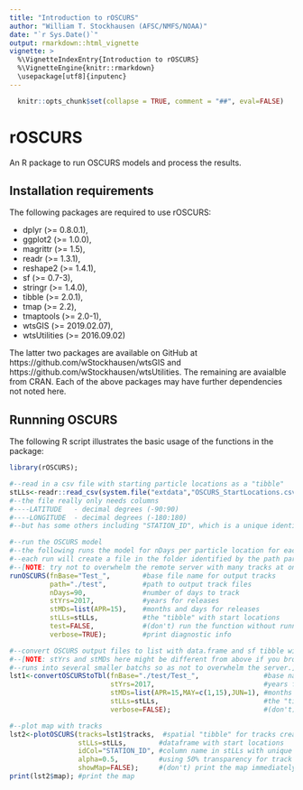 ```yaml
---
title: "Introduction to rOSCURS"
author: "William T. Stockhausen (AFSC/NMFS/NOAA)"
date: "`r Sys.Date()`"
output: rmarkdown::html_vignette
vignette: >
  %\VignetteIndexEntry{Introduction to rOSCURS}
  %\VignetteEngine{knitr::rmarkdown}
  \usepackage[utf8]{inputenc}
---
```


```r
  knitr::opts_chunk$set(collapse = TRUE, comment = "##", eval=FALSE)
```
# rOSCURS
An R package to run OSCURS models and process the results.

## Installation requirements

The following packages are required to use rOSCURS:

  * dplyr (>= 0.8.0.1),
  * ggplot2 (>= 1.0.0),
  * magrittr (>= 1.5),
  * readr (>= 1.3.1),
  * reshape2 (>= 1.4.1),
  * sf (>= 0.7-3),
  * stringr (>= 1.4.0),
  * tibble (>= 2.0.1),
  * tmap (>= 2.2),
  * tmaptools (>= 2.0-1),
  * wtsGIS (>= 2019.02.07),
  * wtsUtilities (>= 2016.09.02)
  
The latter two packages are available on GitHub at https://github.com/wStockhausen/wtsGIS and https://github.com/wStockhausen/wtsUtilities. The remaining are avaialble from CRAN. Each of the above packages may have further dependencies not noted here.

## Runnning OSCURS

The following R script illustrates the basic usage of the functions in the package:

```r
library(rOSCURS);

#--read in a csv file with starting particle locations as a "tibble"
stLLs<-readr::read_csv(system.file("extdata","OSCURS_StartLocations.csv", package="rOSCURS"));
#--the file really only needs columns 
#----LATITUDE   - decimal degrees (-90:90)
#----LONGITUDE  - decimal degrees (-180:180)
#--but has some others including "STATION_ID", which is a unique identifier for each location

#--run the OSCURS model
#--the following runs the model for nDays per particle location for each year x month/day release
#--each run will create a file in the folder identified by the path parameter
#--[NOTE: try not to overwhelm the remote server with many tracks at once]
runOSCURS(fnBase="Test_",        #base file name for output tracks
          path="./test",         #path to output track files
          nDays=90,              #number of days to track
          stYrs=2017,            #years for releases
          stMDs=list(APR=15),    #months and days for releases
          stLLs=stLLs,           #the "tibble" with start locations
          test=FALSE,            #(don't) run the function without running OSCURS (to see server commands)
          verbose=TRUE);         #print diagnostic info

#--convert OSCURS output files to list with data.frame and sf tibble with a WGS84 lat/lon coordinate reference system.
#--[NOTE: stYrs and stMDs here might be different from above if you broke a large batch of
#--runs into several smaller batchs so as not to overwhelm the server.]
lst1<-convertOSCURStoTbl(fnBase="./test/Test_",                #base name here can include a path
                         stYrs=2017,                           #years for releases
                         stMDs=list(APR=15,MAY=c(1,15),JUN=1), #months and days for releases
                         stLLs=stLLs,                          #the "tibble" with start locations
                         verbose=FALSE);                       #(don't) print diagnostic info

#--plot map with tracks
lst2<-plotOSCURS(tracks=lst1$tracks,  #spatial "tibble" for tracks created by last function
                 stLLs=stLLs,        #dataframe with start locations
                 idCol="STATION_ID", #column name in stLLs with unique identifier (NULL if no such column)
                 alpha=0.5,          #using 50% transparency for track lines (better visiblity for many tracks if < 1)
                 showMap=FALSE);     #(don't) print the map immediately
print(lst2$map); #print the map 
```
